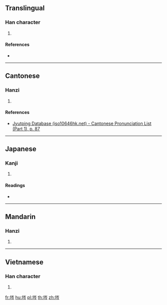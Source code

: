 ==Translingual==

===Han character===
{{Han char|rn=32|rad=土|as=07|sn=10|four=42127|canj=GUON|ids=⿰土岑}}

# {{defn|Han|sort=土07}}

====References====
* {{Han ref|kx=0229.170|dkj=05105|dj=0465.070|hdz=10445.040|uh=57C1|ud=22465|bh=D158|bd=53592}}

----

==Cantonese==

===Hanzi===
{{yue-hanzi|jyut=[[cam4]]|y=cham4}}

# {{defn|lang=yue|sort=土07}}

====References====
* [http://www.iso10646hk.net/jp/document/download.jsp Jyutping Database (iso10646hk.net) - Cantonese Pronunciation List (Part 1), p. 87]

----

==Japanese==

===Kanji===
{{ja-kanji|grade=|rs=土07}}

# {{defn|lang=ja|sort=土07}}

====Readings====
* {{ja-readings|on=[[しん]] (shin), [[じん]] (jin)|kun=[[つち]] (tsuchi)}}

----

==Mandarin==

===Hanzi===
{{cmn-hanzi|pin=[[cén]] ([[cen2]]), [[dì]] ([[di4]]), [[fāng]] ([[fang1]])|wg=ts'en<sup>2</sup>, ti<sup>4</sup>, fang<sup>1</sup>}}

# {{defn|lang=cmn|sort=土07}}

----

==Vietnamese==

===Han character===
{{vi-hantu|[[gậm]]|rs=土07}}

# {{defn|lang=vi|sort=土07}}

[[fr:埁]]
[[hu:埁]]
[[pl:埁]]
[[th:埁]]
[[zh:埁]]